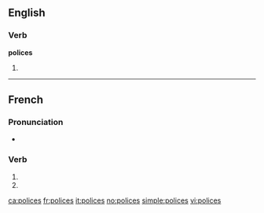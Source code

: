 {{also|policés}}
==English==

===Verb===
'''polices'''

# {{third-person singular of|police}}

----

==French==

===Pronunciation===
* {{IPA|lang=fr|/pɔ.lis/}}

===Verb===
{{fr-verb-form}}

# {{conjugation of|policer||2|s|pres|ind|lang=fr}}
# {{conjugation of|policer||2|s|pres|sub|lang=fr}}

[[ca:polices]]
[[fr:polices]]
[[it:polices]]
[[no:polices]]
[[simple:polices]]
[[vi:polices]]